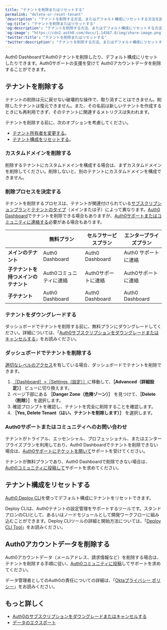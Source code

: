 ```yaml
---
title: "テナントを削除またはリセットする"
permalink: "delete-or-reset-tenant"
'description': "テナントを削除する方法、またはデフォルト構成にリセットする方法を説明します。"
'og:title': "テナントを削除またはリセットする"
'og:description': "テナントを削除する方法、またはデフォルト構成にリセットする方法を説明します。"
'og:image': "https://cdn2.auth0.com/docs/1.14567.0/img/share-image.png"
'twitter:title': "テナントを削除またはリセットする"
'twitter:description': "テナントを削除する方法、またはデフォルト構成にリセットする方法を説明します。"
---
```


<Tooltip data-tooltip-id="react-containers-DefinitionTooltip-0" href="/ja-jp/glossary?term=auth0-dashboard" tip="Auth0 Dashboard: サービスを構成するためのAuth0の主製品。" cta="用語集の表示">Auth0 Dashboard</Tooltip>でAuth0テナントを削除したり、デフォルト構成にリセットしたりできます。Auth0サポートの支援を受けて Auth0アカウントデータを削除することができます。

## テナントを削除する

<Warning>

テナントの削除は元に戻せない破壊的な操作で、取り消すことはできません。削除したテナントは復元できません。また、その名前は新しいテナントを作成するときにも再利用できず、そのテナントに関連するメトリクスは失われます。

</Warning>

テナントを削除する前に、次のオプションを考慮してください。

* [テナント所有者を変更する](/ja-jp/get-started/manage-dashboard-access)。
* [テナント構成をリセットする](#reset-tenant-configuration)。

### カスタムドメインを削除する

削除するテナントにカスタムドメインを構成する場合は、まずカスタムドメインを削除してください。削除しないと、別のテナントにカスタムドメインを構成できません。

### 削除プロセスを決定する

テナントを削除するプロセスは、テナントが関連付けられている[サブスクリプションプラン](https://www.auth0.com/pricing)と[テナントのタイプ](/ja-jp/get-started/auth0-overview/create-tenants/child-tenants)（メインまたは子）によって異なります。[Auth0 Dashboard](#delete-tenant-in-auth0-dashboard)でテナントを削除できる場合もありますが、[Auth0サポートまたはコミュニティに連絡する](#contact-auth0-support-or-community)必要がある場合もあります。

<table class="table"><thead>
<tr>
<th></th>
<th><strong>無料プラン</strong></th>
<th><strong>セルフサービスプラン</strong></th>
<th><strong>エンタープライズプラン</strong></th>
</tr>
</thead>
<tbody>
<tr>
<td><strong>メインのテナント</strong></td>
<td>Auth0 Dashboard</td>
<td>Auth0 Dashboard</td>
<td>Auth0 サポートに連絡</td>
</tr>
<tr>
<td><strong>子テナントを持つメインのテナント</strong></td>
<td>Auth0コミュニティに連絡</td>
<td>Auth0サポートに連絡</td>
<td>Auth0サポートに連絡</td>
</tr>
<tr>
<td><strong>子テナント</strong></td>
<td>Auth0 Dashboard</td>
<td>Auth0 Dashboard</td>
<td>Auth0 Dashboard</td>
</tr>
</tbody>
</table>

### テナントをダウングレードする

ダッシュボードでテナントを削除する前に、無料プランにダウングレードしてください。詳細については、「[Auth0サブスクリプションをダウングレードまたはキャンセルする](/ja-jp/troubleshoot/customer-support/manage-subscriptions/downgrade-or-cancel-subscriptions)」をお読みください。

### ダッシュボードでテナントを削除する

[適切なレベルのアクセス](/ja-jp/get-started/manage-dashboard-access/feature-access-by-role)を有している場合、ダッシュボードでテナントを削除できます。

1. [［Dashboard］>［Settings（設定）］](https://manage.auth0.com/#/tenant/advanced)に移動して、**［Advanced（詳細設定）］** ビューに切り換えます。
2. ページ下部にある **［Danger Zone（危険ゾーン）］** を見つけて、**［Delete（削除）］** を選択します。
3. 確認プロンプトを確認し、テナントを完全に削除することを確認します。
4. **［Yes, Delete Tenant（はい、テナントを削除します）］** を選択します。

### Auth0サポートまたはコミュニティへのお問い合わせ

テナントがトライアル、エッセンシャル、プロフェッショナル、またはエンタープライズプランを利用しており、Auth0 Dashboardでテナントを削除できない場合は、[Auth0サポートにチケットを開いて](/ja-jp/troubleshoot/customer-support/open-and-manage-support-tickets)サポートを受けてください。

テナントが無料プランであり、Auth0 Dashboardで削除できない場合は、[Auth0コミュニティに投稿して](https://community.auth0.com/)サポートを求めてください。

## テナント構成をリセットする

[Auth0 Deploy CLI](https://github.com/auth0/auth0-deploy-cli)を使ってデフォルト構成にテナントをリセットできます。

Deploy CLIは、Auth0テナントの設定管理をサポートするツールです。スタンドアロンのCLIとして、あるいはノードモジュールとして開発ワークフローに組み込むことができます。Deploy CLIツールの詳細と開始方法については、「[Deploy CLI Tool](/ja-jp/deploy-monitor/deploy-cli-tool)」をお読みください。

## Auth0アカウントデータを削除する

Auth0アカウントデータ（メールアドレス、請求情報など）を削除する場合は、テナントを削除する手順に従い、[Auth0コミュニティに投稿](https://community.auth0.com/)してサポートを求めてください。

データ管理者としてのAuth0の責任についての詳細は、「[Oktaプライバシー ポリシー](https://www.okta.com/privacy-policy/)」をお読みください。

## もっと詳しく

* [Auth0のサブスクリプションをダウングレードまたはキャンセルする](/ja-jp/troubleshoot/customer-support/manage-subscriptions/downgrade-or-cancel-subscriptions)
* [データのエクスポート](/ja-jp/troubleshoot/customer-support/manage-subscriptions/export-data)